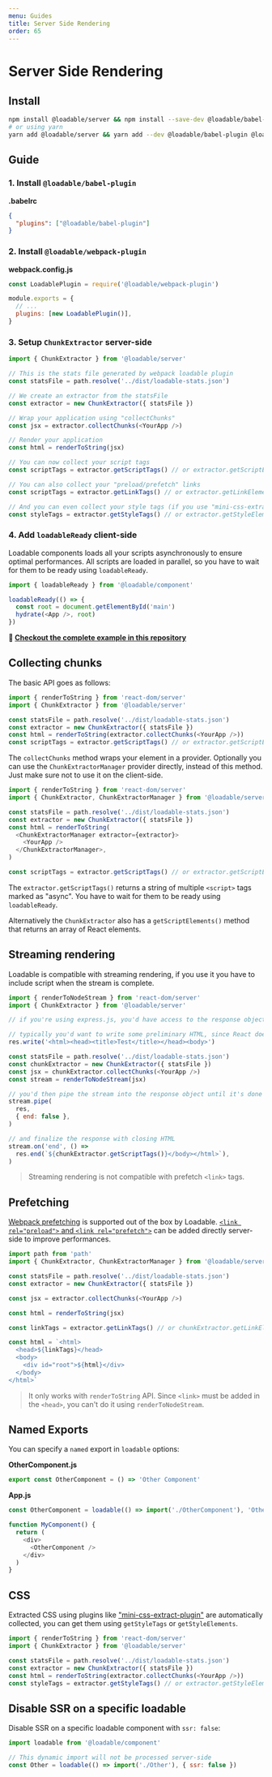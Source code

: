 ```yaml
---
menu: Guides
title: Server Side Rendering
order: 65
---
```


# Server Side Rendering

## Install

```bash
npm install @loadable/server && npm install --save-dev @loadable/babel-plugin @loadable/webpack-plugin
# or using yarn
yarn add @loadable/server && yarn add --dev @loadable/babel-plugin @loadable/webpack-plugin
```

## Guide

### 1. Install `@loadable/babel-plugin`

**.babelrc**

```json
{
  "plugins": ["@loadable/babel-plugin"]
}
```

### 2. Install `@loadable/webpack-plugin`

**webpack.config.js**

```js
const LoadablePlugin = require('@loadable/webpack-plugin')

module.exports = {
  // ...
  plugins: [new LoadablePlugin()],
}
```

### 3. Setup `ChunkExtractor` server-side

```js
import { ChunkExtractor } from '@loadable/server'

// This is the stats file generated by webpack loadable plugin
const statsFile = path.resolve('../dist/loadable-stats.json')

// We create an extractor from the statsFile
const extractor = new ChunkExtractor({ statsFile })

// Wrap your application using "collectChunks"
const jsx = extractor.collectChunks(<YourApp />)

// Render your application
const html = renderToString(jsx)

// You can now collect your script tags
const scriptTags = extractor.getScriptTags() // or extractor.getScriptElements();

// You can also collect your "preload/prefetch" links
const scriptTags = extractor.getLinkTags() // or extractor.getLinkElements();

// And you can even collect your style tags (if you use "mini-css-extract-plugin")
const styleTags = extractor.getStyleTags() // or extractor.getStyleElements();
```

### 4. Add `loadableReady` client-side

Loadable components loads all your scripts asynchronously to ensure optimal performances. All scripts are loaded in parallel, so you have to wait for them to be ready using `loadableReady`.

```js
import { loadableReady } from '@loadable/component'

loadableReady(() => {
  const root = document.getElementById('main')
  hydrate(<App />, root)
})
```

**🚀 [Checkout the complete example in this repository](https://github.com/smooth-code/loadable-components/tree/master/examples/server-side-rendering)**

## Collecting chunks

The basic API goes as follows:

```js
import { renderToString } from 'react-dom/server'
import { ChunkExtractor } from '@loadable/server'

const statsFile = path.resolve('../dist/loadable-stats.json')
const extractor = new ChunkExtractor({ statsFile })
const html = renderToString(extractor.collectChunks(<YourApp />))
const scriptTags = extractor.getScriptTags() // or extractor.getScriptElements();
```

The `collectChunks` method wraps your element in a provider. Optionally you can use the `ChunkExtractorManager` provider directly, instead of this method. Just make sure not to use it on the client-side.

```js
import { renderToString } from 'react-dom/server'
import { ChunkExtractor, ChunkExtractorManager } from '@loadable/server'

const statsFile = path.resolve('../dist/loadable-stats.json')
const extractor = new ChunkExtractor({ statsFile })
const html = renderToString(
  <ChunkExtractorManager extractor={extractor}>
    <YourApp />
  </ChunkExtractorManager>,
)

const scriptTags = extractor.getScriptTags() // or extractor.getScriptElements();
```

The `extractor.getScriptTags()` returns a string of multiple `<script>` tags marked as "async". You have to wait for them to be ready using `loadableReady`.

Alternatively the `ChunkExtractor` also has a `getScriptElements()` method that returns an array of React elements.

## Streaming rendering

Loadable is compatible with streaming rendering, if you use it you have to include script when the stream is complete.

```js
import { renderToNodeStream } from 'react-dom/server'
import { ChunkExtractor } from '@loadable/server'

// if you're using express.js, you'd have access to the response object "res"

// typically you'd want to write some preliminary HTML, since React doesn't handle this
res.write('<html><head><title>Test</title></head><body>')

const statsFile = path.resolve('../dist/loadable-stats.json')
const chunkExtractor = new ChunkExtractor({ statsFile })
const jsx = chunkExtractor.collectChunks(<YourApp />)
const stream = renderToNodeStream(jsx)

// you'd then pipe the stream into the response object until it's done
stream.pipe(
  res,
  { end: false },
)

// and finalize the response with closing HTML
stream.on('end', () =>
  res.end(`${chunkExtractor.getScriptTags()}</body></html>`),
)
```

> Streaming rendering is not compatible with prefetch `<link>` tags.

## Prefetching

[Webpack prefetching](https://webpack.js.org/guides/code-splitting/#prefetching-preloading-modules) is supported out of the box by Loadable. [`<link rel="preload">` and `<link rel="prefetch">`](https://css-tricks.com/prefetching-preloading-prebrowsing/) can be added directly server-side to improve performances.

```js
import path from 'path'
import { ChunkExtractor, ChunkExtractorManager } from '@loadable/server'

const statsFile = path.resolve('../dist/loadable-stats.json')
const extractor = new ChunkExtractor({ statsFile })

const jsx = extractor.collectChunks(<YourApp />)

const html = renderToString(jsx)

const linkTags = extractor.getLinkTags() // or chunkExtractor.getLinkElements();

const html = `<html>
  <head>${linkTags}</head>
  <body>
    <div id="root">${html}</div>
  </body>
</html>`
```

> It only works with `renderToString` API. Since `<link>` must be added in the `<head>`, you can't do it using `renderToNodeStream`.

## Named Exports

You can specify a `named` export in `loadable` options:

**OtherComponent.js**

```js
export const OtherComponent = () => 'Other Component'
```

**App.js**

```js
const OtherComponent = loadable(() => import('./OtherComponent'), 'OtherComponent', { /* options */ })

function MyComponent() {
  return (
    <div>
      <OtherComponent />
    </div>
  )
}
```

## CSS

Extracted CSS using plugins like ["mini-css-extract-plugin"](https://github.com/webpack-contrib/mini-css-extract-plugin) are automatically collected, you can get them using `getStyleTags` or `getStyleElements`.

```js
import { renderToString } from 'react-dom/server'
import { ChunkExtractor } from '@loadable/server'

const statsFile = path.resolve('../dist/loadable-stats.json')
const extractor = new ChunkExtractor({ statsFile })
const html = renderToString(extractor.collectChunks(<YourApp />))
const styleTags = extractor.getStyleTags() // or extractor.getStyleElements();
```

## Disable SSR on a specific loadable

Disable SSR on a specific loadable component with `ssr: false`:

```js
import loadable from '@loadable/component'

// This dynamic import will not be processed server-side
const Other = loadable(() => import('./Other'), { ssr: false })
```
